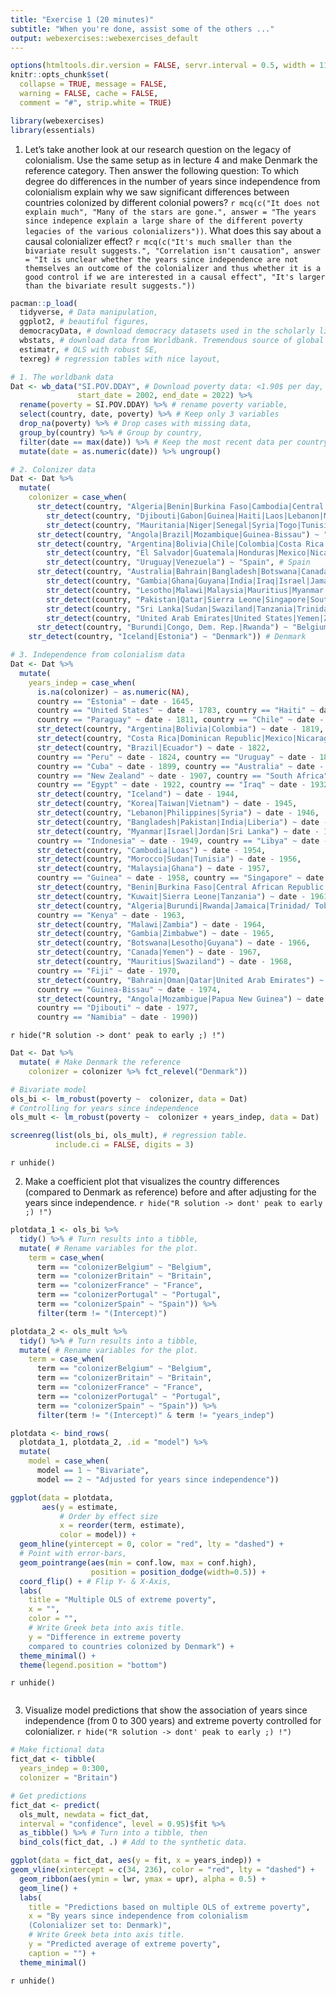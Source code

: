 ```yaml
---
title: "Exercise 1 (20 minutes)"
subtitle: "When you're done, assist some of the others ..."
output: webexercises::webexercises_default
---
```


```r
options(htmltools.dir.version = FALSE, servr.interval = 0.5, width = 115, digits = 2)
knitr::opts_chunk$set(
  collapse = TRUE, message = FALSE, 
  warning = FALSE, cache = FALSE,
  comment = "#", strip.white = TRUE)

library(webexercises)
library(essentials)
```

1. Let's take another look at our research question on the legacy of colonialism. Use the same setup as in lecture 4 and make Denmark the reference category. Then answer the following question: To which degree do differences in the number of years since independence from colonialism explain why we saw significant differences between countries colonized by different colonial powers? `r mcq(c("It does not explain much", "Many of the stars are gone.", answer = "The years since indepence explain a large share of the different poverty legacies of the various colonializers"))`. What does this say about a causal colonializer effect? `r mcq(c("It's much smaller than the bivariate result suggests.", "Correlation isn't causation", answer = "It is unclear whether the years since independence are not themselves an outcome of the colonializer and thus whether it is a good control if we are interested in a causal effect", "It's larger than the bivariate result suggests."))`
```r
pacman::p_load(
  tidyverse, # Data manipulation,
  ggplot2, # beautiful figures,
  democracyData, # download democracy datasets used in the scholarly literature.
  wbstats, # download data from Worldbank. Tremendous source of global socio-economic data.
  estimatr, # OLS with robust SE,
  texreg) # regression tables with nice layout,

# 1. The worldbank data
Dat <- wb_data("SI.POV.DDAY", # Download poverty data: <1.90$ per day,
               start_date = 2002, end_date = 2022) %>%
  rename(poverty = SI.POV.DDAY) %>% # rename poverty variable,
  select(country, date, poverty) %>% # Keep only 3 variables
  drop_na(poverty) %>% # Drop cases with missing data,
  group_by(country) %>% # Group by country,
  filter(date == max(date)) %>% # Keep the most recent data per country.
  mutate(date = as.numeric(date)) %>% ungroup()

# 2. Colonizer data
Dat <- Dat %>% 
  mutate(
    colonizer = case_when(
      str_detect(country, "Algeria|Benin|Burkina Faso|Cambodia|Central African Republic|Chad") |
        str_detect(country, "Djibouti|Gabon|Guinea|Haiti|Laos|Lebanon|Madagascar|Mali|Congo, Rep.|Cote D'Ivoire") | 
        str_detect(country, "Mauritania|Niger|Senegal|Syria|Togo|Tunisia|Vietnam") ~ "France", # France
      str_detect(country, "Angola|Brazil|Mozambique|Guinea-Bissau") ~ "Portugal", # Portugal
      str_detect(country, "Argentina|Bolivia|Chile|Colombia|Costa Rica|Cuba|Dominican Republic|Ecuador") |
        str_detect(country, "El Salvador|Guatemala|Honduras|Mexico|Nicaragua|Panama|Paraguay|Peru") |
        str_detect(country, "Uruguay|Venezuela") ~ "Spain", # Spain
      str_detect(country, "Australia|Bahrain|Bangladesh|Botswana|Canada|Cyprus|Egypt|Fiji") |
        str_detect(country, "Gambia|Ghana|Guyana|India|Iraq|Israel|Jamaica|Jordan|Kenya|Kuwait") |
        str_detect(country, "Lesotho|Malawi|Malaysia|Mauritius|Myanmar|New Zealand|Nigeria|Oman") | 
        str_detect(country, "Pakistan|Qatar|Sierra Leone|Singapore|South Africa") | 
        str_detect(country, "Sri Lanka|Sudan|Swaziland|Tanzania|Trinidad/Tobago|Uganda") | 
        str_detect(country, "United Arab Emirates|United States|Yemen|Zambia|Zimbabwe") ~ "Britain", # Britain
      str_detect(country, "Burundi|Congo, Dem. Rep.|Rwanda") ~ "Belgium",
    str_detect(country, "Iceland|Estonia") ~ "Denmark")) # Denmark

# 3. Independence from colonialism data
Dat <- Dat %>% 
  mutate(
    years_indep = case_when(
      is.na(colonizer) ~ as.numeric(NA),
      country == "Estonia" ~ date - 1645,
      country == "United States" ~ date - 1783, country == "Haiti" ~ date - 1804, 
      country == "Paraguay" ~ date - 1811, country == "Chile" ~ date - 1818,
      str_detect(country, "Argentina|Bolivia|Colombia") ~ date - 1819,
      str_detect(country, "Costa Rica|Dominican Republic|Mexico|Nicaragua|Panama|El Salvador|Guatemala|Honduras|Venezuela") ~ date - 1821,
      str_detect(country, "Brazil|Ecuador") ~ date - 1822,
      country == "Peru" ~ date - 1824, country == "Uruguay" ~ date - 1828,
      country == "Cuba" ~ date - 1899, country == "Australia" ~ date - 1901,
      country == "New Zealand" ~ date - 1907, country == "South Africa" ~ date - 1910,
      country == "Egypt" ~ date - 1922, country == "Iraq" ~ date - 1932,
      str_detect(country, "Iceland") ~ date - 1944,
      str_detect(country, "Korea|Taiwan|Vietnam") ~ date - 1945,
      str_detect(country, "Lebanon|Philippines|Syria") ~ date - 1946,
      str_detect(country, "Bangladesh|Pakistan|India|Liberia") ~ date - 1947,
      str_detect(country, "Myanmar|Israel|Jordan|Sri Lanka") ~ date - 1948,
      country == "Indonesia" ~ date - 1949, country == "Libya" ~ date - 1951,
      str_detect(country, "Cambodia|Loas") ~ date - 1954,
      str_detect(country, "Morocco|Sudan|Tunisia") ~ date - 1956,
      str_detect(country, "Malaysia|Ghana") ~ date - 1957,
      country == "Guinea" ~ date - 1958, country == "Singapore" ~ date - 1959,
      str_detect(country, "Benin|Burkina Faso|Central African Republic|Chad|Congo, Dem. Rep.|Congo, Rep.|Code D'Ivoire|Mali|Mauritania|Niger|Nigeria|Senegal|Gabon|Somalia|Togo") ~ date - 1960,
      str_detect(country, "Kuwait|Sierra Leone|Tanzania") ~ date - 1961,
      str_detect(country, "Algeria|Burundi|Rwanda|Jamaica|Trinidad/ Tobago|Uganda") ~ date - 1962,
      country == "Kenya" ~ date - 1963,
      str_detect(country, "Malawi|Zambia") ~ date - 1964,
      str_detect(country, "Gambia|Zimbabwe") ~ date - 1965,
      str_detect(country, "Botswana|Lesotho|Guyana") ~ date - 1966,
      str_detect(country, "Canada|Yemen") ~ date - 1967,
      str_detect(country, "Mauritius|Swaziland") ~ date - 1968,
      country == "Fiji" ~ date - 1970,
      str_detect(country, "Bahrain|Oman|Qatar|United Arab Emirates") ~ date - 1971,
      country == "Guinea-Bissau" ~ date - 1974,
      str_detect(country, "Angola|Mozambigue|Papua New Guinea") ~ date - 1975,
      country == "Djibouti" ~ date - 1977, 
      country == "Namibia" ~ date - 1990))
```

`r hide("R solution -> dont' peak to early ;) !")`
```r
Dat <- Dat %>%
  mutate( # Make Denmark the reference
    colonizer = colonizer %>% fct_relevel("Denmark"))

# Bivariate model
ols_bi <- lm_robust(poverty ~  colonizer, data = Dat)
# Controlling for years since independence
ols_mult <- lm_robust(poverty ~  colonizer + years_indep, data = Dat)

screenreg(list(ols_bi, ols_mult), # regression table.
          include.ci = FALSE, digits = 3)
```
`r unhide()`

2. Make a coefficient plot that visualizes the country differences (compared to Denmark as reference) before and after adjusting for the years since independence.
`r hide("R solution -> dont' peak to early ;) !")`
```r
plotdata_1 <- ols_bi %>%
  tidy() %>% # Turn results into a tibble,
  mutate( # Rename variables for the plot.
    term = case_when(
      term == "colonizerBelgium" ~ "Belgium",
      term == "colonizerBritain" ~ "Britain",
      term == "colonizerFrance" ~ "France",
      term == "colonizerPortugal" ~ "Portugal",
      term == "colonizerSpain" ~ "Spain")) %>%
      filter(term != "(Intercept)")

plotdata_2 <- ols_mult %>%
  tidy() %>% # Turn results into a tibble,
  mutate( # Rename variables for the plot.
    term = case_when(
      term == "colonizerBelgium" ~ "Belgium",
      term == "colonizerBritain" ~ "Britain",
      term == "colonizerFrance" ~ "France",
      term == "colonizerPortugal" ~ "Portugal",
      term == "colonizerSpain" ~ "Spain")) %>%
      filter(term != "(Intercept)" & term != "years_indep")

plotdata <- bind_rows(
  plotdata_1, plotdata_2, .id = "model") %>%
  mutate(
    model = case_when(
      model == 1 ~ "Bivariate",
      model == 2 ~ "Adjusted for years since independence"))

ggplot(data = plotdata, 
       aes(y = estimate, 
           # Order by effect size
           x = reorder(term, estimate),
           color = model)) +
  geom_hline(yintercept = 0, color = "red", lty = "dashed") +
  # Point with error-bars,
  geom_pointrange(aes(min = conf.low, max = conf.high),
                  position = position_dodge(width=0.5)) +
  coord_flip() + # Flip Y- & X-Axis,
  labs(
    title = "Multiple OLS of extreme poverty",
    x = "",
    color = "",
    # Write Greek beta into axis title.
    y = "Difference in extreme poverty 
    compared to countries colonized by Denmark") +
  theme_minimal() +
  theme(legend.position = "bottom")
```
`r unhide()`
```r
```

3. Visualize model predictions that show the association of years since independence (from 0 to 300 years) and extreme poverty controlled for colonializer.
`r hide("R solution -> dont' peak to early ;) !")`
```r
# Make fictional data
fict_dat <- tibble(
  years_indep = 0:300,
  colonizer = "Britain")

# Get predictions
fict_dat <- predict(
  ols_mult, newdata = fict_dat,
  interval = "confidence", level = 0.95)$fit %>%
  as_tibble() %>% # Turn into a tibble, then
  bind_cols(fict_dat, .) # Add to the synthetic data.

ggplot(data = fict_dat, aes(y = fit, x = years_indep)) +
geom_vline(xintercept = c(34, 236), color = "red", lty = "dashed") +
  geom_ribbon(aes(ymin = lwr, ymax = upr), alpha = 0.5) +
  geom_line() +
  labs(
    title = "Predictions based on multiple OLS of extreme poverty",
    x = "By years since independence from colonialism
    (Colonializer set to: Denmark)",
    # Write Greek beta into axis title.
    y = "Predicted average of extreme poverty",
    caption = "") +
  theme_minimal()
```
`r unhide()`
```r
```
